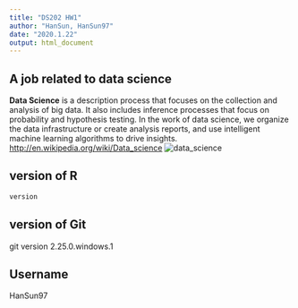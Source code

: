 ```yaml
---
title: "DS202 HW1"
author: "HanSun, HanSun97"
date: "2020.1.22"
output: html_document
---
```


## A job related to data science
**Data Science** is a description process that focuses on the collection and analysis of big data. It also includes inference processes that focus on probability and hypothesis testing. In the work of data science, we organize the data infrastructure or create analysis reports, and use intelligent machine learning algorithms to drive insights.
<http://en.wikipedia.org/wiki/Data_science>
![data_science](C:\Users\hansu\OneDrive\Desktop\ds202\ds202_hw1\timg.jpg)

## version of R
```r
version
```

## version of Git
git version 2.25.0.windows.1

## Username
HanSun97

